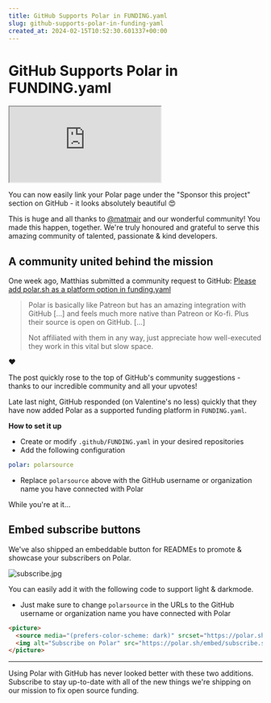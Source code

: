 ```yaml
---
title: GitHub Supports Polar in FUNDING.yaml
slug: github-supports-polar-in-funding-yaml
created_at: 2024-02-15T10:52:30.601337+00:00
---
```


# GitHub Supports Polar in FUNDING.yaml

<iframe src="https://www.youtube.com/embed/nWAci36HdbQ"></iframe>

You can now easily link your Polar page under the "Sponsor this project" section on GitHub - it looks absolutely beautiful 😍

This is huge and all thanks to [@matmair](https://polar.sh/matmair) and our wonderful community! You made this happen, together. We're truly honoured and grateful to serve this amazing community of talented, passionate & kind developers.

## A community united behind the mission
One week ago, Matthias submitted a community request to GitHub: [Please add polar.sh as a platform option in funding.yaml](https://github.com/orgs/community/discussions/106700)

<blockquote>
Polar is basically like Patreon but has an amazing integration with GitHub [...] and feels much more native than Patreon or Ko-fi. Plus their source is open on GitHub. [...]

Not affiliated with them in any way, just appreciate how well-executed they work in this vital but slow space.
</blockquote>

♥️

The post quickly rose to the top of GitHub's community suggestions - thanks to our incredible community and all your upvotes!

Late last night, GitHub responded (on Valentine's no less) quickly that they have now added Polar as a supported funding platform in `FUNDING.yaml`.

**How to set it up**
- Create or modify `.github/FUNDING.yaml` in your desired repositories
- Add the following configuration

```yaml
polar: polarsource
```

- Replace `polarsource` above with the GitHub username or organization name you have connected with Polar

While you're at it...

## Embed subscribe buttons

We've also shipped an embeddable button for READMEs to promote & showcase your subscribers on Polar.

![subscribe.jpg](./subscribe-wUt7n7AftJA01gZGc8UPkUdGQJqa12.jpg)

You can easily add it with the following code to support light & darkmode.
- Just make sure to change `polarsource` in the URLs to the GitHub username or organization name you have connected with Polar

```html
<picture>
  <source media="(prefers-color-scheme: dark)" srcset="https://polar.sh/embed/subscribe.svg?org=polarsource&label=Subscribe&darkmode">
  <img alt="Subscribe on Polar" src="https://polar.sh/embed/subscribe.svg?org=polarsource&label=Subscribe">
</picture>
```

---------

Using Polar with GitHub has never looked better with these two additions. Subscribe to stay up-to-date with all of the new things we're shipping on our mission to fix open source funding.

